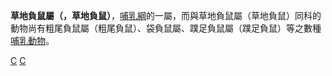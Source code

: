 {{Automatic taxobox
| taxon = Lestodelphys
| authority =  
}}


'''草地負鼠屬（{{lang|en|Lestodelphys}}，草地負鼠）'''，[[哺乳綱|哺乳綱]]的一屬，而與草地負鼠屬（草地負鼠）同科的動物尚有粗尾負鼠屬（粗尾負鼠）、袋負鼠屬、蹼足負鼠屬（蹼足負鼠）等之數種[[哺乳動物|哺乳動物]]。
{{taxonbar}}
[[Category:负鼠科|C]]
[[Category:草地负鼠属|C]]